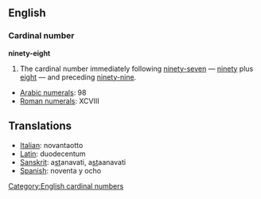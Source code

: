 == English ==
===Cardinal number ===
'''ninety-eight'''

#The cardinal number immediately following [[ninety-seven]] &mdash; [[ninety]] plus [[eight]] &mdash; and preceding [[ninety-nine]].

*[[w:Arabic Numerals|Arabic numerals]]: 98
*[[w:Roman numerals|Roman numerals]]: XCVIII
 
==Translations==
*[[Italian]]: novantaotto
*[[Latin]]: duodecentum
*[[Sanskrit]]:  a<u>st</u>anavati, a<u>st</u>aanavati
*[[Spanish]]: noventa y ocho

[[Category:English cardinal numbers]]